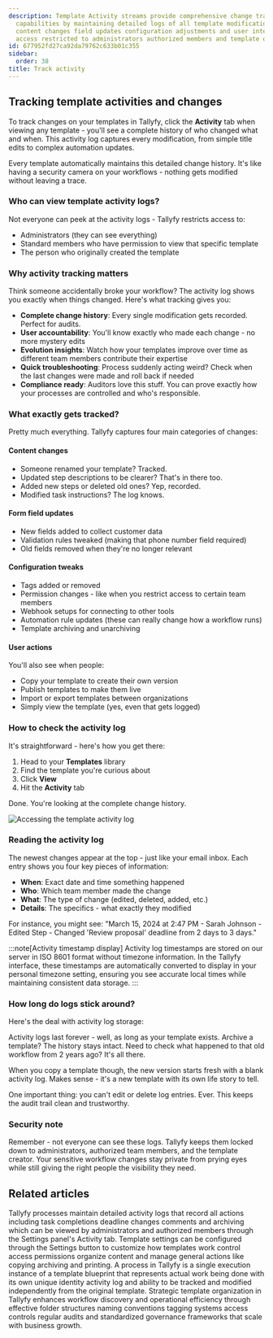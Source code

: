 ```yaml
---
description: Template Activity streams provide comprehensive change tracking and audit
  capabilities by maintaining detailed logs of all template modifications including
  content changes field updates configuration adjustments and user interactions with
  access restricted to administrators authorized members and template owners.
id: 677952fd27ca92da79762c633b01c355
sidebar:
  order: 38
title: Track activity
---
```


## Tracking template activities and changes

To track changes on your templates in Tallyfy, click the **Activity** tab when viewing any template - you'll see a complete history of who changed what and when. This activity log captures every modification, from simple title edits to complex automation updates.

Every template automatically maintains this detailed change history. It's like having a security camera on your workflows - nothing gets modified without leaving a trace.

### Who can view template activity logs?

Not everyone can peek at the activity logs - Tallyfy restricts access to:
- Administrators (they can see everything)
- Standard members who have permission to view that specific template
- The person who originally created the template

### Why activity tracking matters

Think someone accidentally broke your workflow? The activity log shows you exactly when things changed. Here's what tracking gives you:

- **Complete change history**: Every single modification gets recorded. Perfect for audits.
- **User accountability**: You'll know exactly who made each change - no more mystery edits
- **Evolution insights**: Watch how your templates improve over time as different team members contribute their expertise
- **Quick troubleshooting**: Process suddenly acting weird? Check when the last changes were made and roll back if needed
- **Compliance ready**: Auditors love this stuff. You can prove exactly how your processes are controlled and who's responsible.

### What exactly gets tracked?

Pretty much everything. Tallyfy captures four main categories of changes:

#### Content changes
- Someone renamed your template? Tracked.
- Updated step descriptions to be clearer? That's in there too.
- Added new steps or deleted old ones? Yep, recorded.
- Modified task instructions? The log knows.

#### Form field updates
- New fields added to collect customer data
- Validation rules tweaked (making that phone number field required)
- Old fields removed when they're no longer relevant

#### Configuration tweaks
- Tags added or removed
- Permission changes - like when you restrict access to certain team members
- Webhook setups for connecting to other tools
- Automation rule updates (these can really change how a workflow runs)
- Template archiving and unarchiving

#### User actions
You'll also see when people:
- Copy your template to create their own version
- Publish templates to make them live
- Import or export templates between organizations
- Simply view the template (yes, even that gets logged)

### How to check the activity log

It's straightforward - here's how you get there:

1. Head to your **Templates** library
2. Find the template you're curious about
3. Click **View** 
4. Hit the **Activity** tab

Done. You're looking at the complete change history.

![Accessing the template activity log](https://screenshots.tallyfy.com/tallyfy%2Fpro%2Fdesktop-light-check-template-activity.png)

### Reading the activity log

The newest changes appear at the top - just like your email inbox. Each entry shows you four key pieces of information:

- **When**: Exact date and time something happened
- **Who**: Which team member made the change  
- **What**: The type of change (edited, deleted, added, etc.)
- **Details**: The specifics - what exactly they modified

For instance, you might see: "March 15, 2024 at 2:47 PM - Sarah Johnson - Edited Step - Changed 'Review proposal' deadline from 2 days to 3 days."

:::note[Activity timestamp display]
Activity log timestamps are stored on our server in ISO 8601 format without timezone information. In the Tallyfy interface, these timestamps are automatically converted to display in your personal timezone setting, ensuring you see accurate local times while maintaining consistent data storage.
:::

### How long do logs stick around?

Here's the deal with activity log storage:

Activity logs last forever - well, as long as your template exists. Archive a template? The history stays intact. Need to check what happened to that old workflow from 2 years ago? It's all there.

When you copy a template though, the new version starts fresh with a blank activity log. Makes sense - it's a new template with its own life story to tell.

One important thing: you can't edit or delete log entries. Ever. This keeps the audit trail clean and trustworthy.

### Security note

Remember - not everyone can see these logs. Tallyfy keeps them locked down to administrators, authorized team members, and the template creator. Your sensitive workflow changes stay private from prying eyes while still giving the right people the visibility they need.


## Related articles
<CardGrid>
<LinkTitleCard header="<b>Tracker View > Check process activity</b>" href="/products/pro/tracking-and-tasks/tracker-view/how-can-i-track-process-activities-on-tallyfy/" > Tallyfy processes maintain detailed activity logs that record all actions including task completions deadline changes comments and archiving which can be viewed by administrators and authorized members through the Settings panel's Activity tab. </LinkTitleCard>
<LinkTitleCard header="<b>Templates > Configure your template</b>" href="/products/pro/documenting/templates/config/" > Template settings can be configured through the Settings button to customize how templates work control access permissions organize content and manage general actions like copying archiving and printing. </LinkTitleCard>
<LinkTitleCard header="<b>Tracking And Tasks > More about processes</b>" href="/products/pro/tracking-and-tasks/processes/" > A process in Tallyfy is a single execution instance of a template blueprint that represents actual work being done with its own unique identity activity log and ability to be tracked and modified independently from the original template. </LinkTitleCard>
<LinkTitleCard header="<b>Templates > Best practices for template organization and management</b>" href="/products/pro/documenting/templates/template-organization-best-practices/" > Strategic template organization in Tallyfy enhances workflow discovery and operational efficiency through effective folder structures naming conventions tagging systems access controls regular audits and standardized governance frameworks that scale with business growth. </LinkTitleCard>
</CardGrid>
